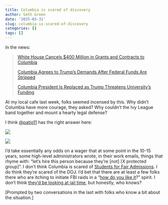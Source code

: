 ```yaml
---
title: Columbia is scared of discovery
author: Seth Green
date: '2025-03-31'
slug: columbia-is-scared-of-discovery
categories: []
tags: []
---
```


In the news:

> [White House Cancels \$400 Million in Grants and Contracts to Columbia](https://www.nytimes.com/2025/03/07/nyregion/trump-administration-columbia-grants-cancelled-antisemitism.html)
>
> [Columbia Agrees to Trump’s Demands After Federal Funds Are Stripped](https://www.nytimes.com/2025/03/21/nyregion/columbia-response-trump-demands.html){.uri}
>
> [Columbia President Is Replaced as Trump Threatens University’s Funding](https://www.nytimes.com/2025/03/28/us/columbia-universitys-president-resigns.html)

At my local cafe last week, folks seemed incensed by this. Why didn't Columbia have more courage, they asked? Why couldn't the Ivy League band together and mount a hearty legal defense?

I think [\@patio11](https://x.com/patio11) has the right answer here:

[![](images/Screenshot 2025-03-31 at 11.25.53 AM.png)](https://x.com/patio11/status/1678235882481127427)

[![](images/Screenshot 2025-03-31 at 11.26.23 AM.png)](https://x.com/patio11/status/1678235882481127427)

I'd take essentially any odds on a wager that at some point in the 10-15 years, some high-level administrators wrote, in their work emails, things that rhyme with: "let's hire this person because they're [not] [X protected group]". I don't think Columbia is scared of [Students for Fair Admissions](https://studentsforfairadmissions.org/). I do think they're scared of the DOJ. I'd bet that there are at least a few folks there who are itching to initiate FBI raids in a "[how do you like it](https://www.businessinsider.com/melania-trump-violated-new-underwear-mar-a-lago-raid-report-2022-9)?" spirit. I don't think [they'd be looking at jail time](https://www.justice.gov/crt/statutes-enforced-criminal-section#:~:text=committed%20by%20others.-,A%20violation%20of%20the%20statute%20is%20a%20misdemeanor,-%2C%20unless%20prosecutors%20prove), but honestly, who knows?

[Prompted by two conversations in the last with folks who know a bit about the situation.]
